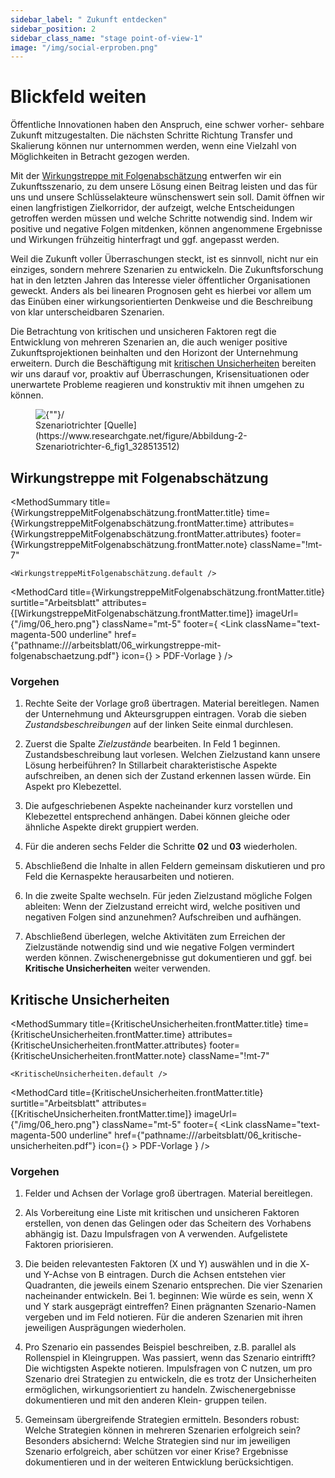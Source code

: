 ```yaml
---
sidebar_label: " Zukunft entdecken"
sidebar_position: 2
sidebar_class_name: "stage point-of-view-1"
image: "/img/social-erproben.png"
---
```



# Blickfeld weiten

Öffentliche Innovationen haben den Anspruch, eine schwer vorher- sehbare Zukunft mitzugestalten. Die nächsten Schritte Richtung Transfer und Skalierung können nur unternommen werden, wenn eine Vielzahl von Möglichkeiten in Betracht gezogen werden.

Mit der <a href="#wirkungstreppe-mit-folgenabschätzung">Wirkungstreppe mit Folgenabschätzung</a> entwerfen wir ein Zukunftsszenario, zu dem unsere Lösung einen Beitrag leisten und das für uns und unsere Schlüsselakteure wünschenswert sein soll. Damit öffnen wir einen langfristigen Zielkorridor, der aufzeigt, welche Entscheidungen getroffen werden müssen und welche Schritte notwendig sind. Indem wir positive und negative Folgen mitdenken, können angenommene Ergebnisse und Wirkungen frühzeitig hinterfragt und ggf. angepasst werden.

Weil die Zukunft voller Überraschungen steckt, ist es sinnvoll, nicht nur ein einziges, sondern mehrere Szenarien zu entwickeln. Die Zukunftsforschung hat in den letzten Jahren das Interesse vieler öffentlicher Organisationen geweckt. Anders als bei linearen Prognosen geht es hierbei vor allem um das Einüben einer wirkungsorientierten Denkweise und die Beschreibung von klar unterscheidbaren Szenarien.

Die Betrachtung von kritischen und unsicheren Faktoren regt die Entwicklung von mehreren Szenarien an, die auch weniger positive Zukunftsprojektionen beinhalten und den Horizont der Unternehmung erweitern. Durch die Beschäftigung mit <a href="#kritische-unsicherheiten">kritischen Unsicherheiten</a> bereiten wir uns darauf vor, proaktiv auf Überraschungen, Krisensituationen oder unerwartete Probleme reagieren und konstruktiv mit ihnen umgehen zu können.

<figure>
	<img src="/img/06_szenario-trichter.png" className="w-full mx-auto aspect-square" aria-hidden alt={""}/>
	<figcaption className="text-center">
		Szenariotrichter [Quelle](https://www.researchgate.net/figure/Abbildung-2-Szenariotrichter-6_fig1_328513512)
	</figcaption>
</figure>

## Wirkungstreppe mit Folgenabschätzung

<MethodSummary
	title={WirkungstreppeMitFolgenabschätzung.frontMatter.title}
	time={WirkungstreppeMitFolgenabschätzung.frontMatter.time}
	attributes={WirkungstreppeMitFolgenabschätzung.frontMatter.attributes}
	footer={WirkungstreppeMitFolgenabschätzung.frontMatter.note}
	className="!mt-7"
>
	<WirkungstreppeMitFolgenabschätzung.default />
</MethodSummary>

<MethodCard
	title={WirkungstreppeMitFolgenabschätzung.frontMatter.title}
	surtitle="Arbeitsblatt"
	attributes={[WirkungstreppeMitFolgenabschätzung.frontMatter.time]}
	imageUrl={"/img/06_hero.png"}
	className="mt-5"
	footer={
		<Link
			className="text-magenta-500 underline"
			href={"pathname:///arbeitsblatt/06_wirkungstreppe-mit-folgenabschaetzung.pdf"}
			icon={<EditIcon className="w-3 h-3 text-inherit" />}
		>
			PDF-Vorlage
		</Link>
	}
/>

### Vorgehen

1. Rechte Seite der Vorlage groß übertragen. Material bereitlegen. Namen der Unternehmung und Akteursgruppen eintragen. Vorab die sieben *Zustandsbeschreibungen* auf der linken Seite einmal durchlesen.

2. Zuerst die Spalte *Zielzustände* bearbeiten. In Feld 1 beginnen. Zustandsbeschreibung laut vorlesen. Welchen Zielzustand kann unsere Lösung herbeiführen? In Stillarbeit charakteristische Aspekte aufschreiben, an denen sich der Zustand erkennen lassen würde. Ein Aspekt pro Klebezettel.

3. Die aufgeschriebenen Aspekte nacheinander kurz vorstellen und Klebezettel entsprechend anhängen. Dabei können gleiche oder ähnliche Aspekte direkt gruppiert werden.

4. Für die anderen sechs Felder die Schritte **02** und **03** wiederholen.

5. Abschließend die Inhalte in allen Feldern gemeinsam diskutieren und
pro Feld die Kernaspekte herausarbeiten und notieren.

6. In die zweite Spalte wechseln. Für jeden Zielzustand mögliche Folgen ableiten: Wenn der Zielzustand erreicht wird, welche positiven und negativen Folgen sind anzunehmen? Aufschreiben und aufhängen.

7. Abschließend überlegen, welche Aktivitäten zum Erreichen der Zielzustände notwendig sind und wie negative Folgen vermindert werden können. Zwischenergebnisse gut dokumentieren und ggf. bei **Kritische Unsicherheiten** weiter verwenden.

## Kritische Unsicherheiten

<MethodSummary
	title={KritischeUnsicherheiten.frontMatter.title}
	time={KritischeUnsicherheiten.frontMatter.time}
	attributes={KritischeUnsicherheiten.frontMatter.attributes}
	footer={KritischeUnsicherheiten.frontMatter.note}
	className="!mt-7"
>
	<KritischeUnsicherheiten.default />
</MethodSummary>

<MethodCard
	title={KritischeUnsicherheiten.frontMatter.title}
	surtitle="Arbeitsblatt"
	attributes={[KritischeUnsicherheiten.frontMatter.time]}
	imageUrl={"/img/06_hero.png"}
	className="mt-5"
	footer={
		<Link
			className="text-magenta-500 underline"
			href={"pathname:///arbeitsblatt/06_kritische-unsicherheiten.pdf"}
			icon={<EditIcon className="w-3 h-3 text-inherit" />}
		>
			PDF-Vorlage
		</Link>
	}
/>

### Vorgehen

1. Felder und Achsen der Vorlage groß übertragen. Material bereitlegen.

2. Als Vorbereitung eine Liste mit kritischen und unsicheren Faktoren erstellen, von denen das Gelingen oder das Scheitern des Vorhabens abhängig ist. Dazu Impulsfragen von A verwenden. Aufgelistete Faktoren priorisieren.

3. Die beiden relevantesten Faktoren (X und Y) auswählen und in die X- und Y-Achse von B eintragen. Durch die Achsen entstehen vier Quadranten, die jeweils einem Szenario entsprechen. Die vier Szenarien nacheinander entwickeln. Bei 1. beginnen: Wie würde es sein, wenn X und Y stark ausgeprägt eintreffen? Einen prägnanten Szenario-Namen vergeben und im Feld notieren. Für die anderen Szenarien mit ihren jeweiligen Ausprägungen wiederholen.

4. Pro Szenario ein passendes Beispiel beschreiben, z.B. parallel als Rollenspiel in Kleingruppen. Was passiert, wenn das Szenario eintrifft? Die wichtigsten Aspekte notieren. Impulsfragen von C nutzen, um pro Szenario drei Strategien zu entwickeln, die es trotz der Unsicherheiten ermöglichen, wirkungsorientiert zu handeln. Zwischenergebnisse dokumentieren und mit den anderen Klein- gruppen teilen.

5. Gemeinsam übergreifende Strategien ermitteln. Besonders robust: Welche Strategien können in mehreren Szenarien erfolgreich sein? Besonders absichernd: Welche Strategien sind nur im jeweiligen Szenario erfolgreich, aber schützen vor einer Krise? Ergebnisse dokumentieren und in der weiteren Entwicklung berücksichtigen.

<!-- Arbeitsblatt Kritische Unsicherheiten -->